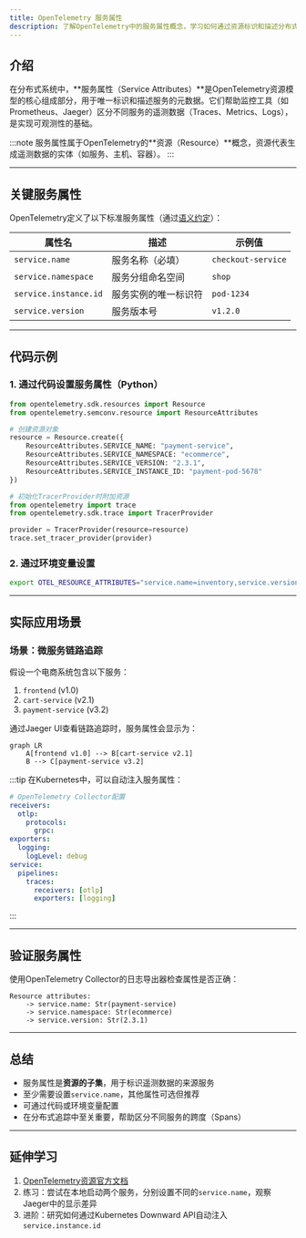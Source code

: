 ```yaml
---
title: OpenTelemetry 服务属性
description: 了解OpenTelemetry中的服务属性概念，学习如何通过资源标识和描述分布式系统中的服务。
---
```


## 介绍

在分布式系统中，**服务属性（Service Attributes）**是OpenTelemetry资源模型的核心组成部分，用于唯一标识和描述服务的元数据。它们帮助监控工具（如Prometheus、Jaeger）区分不同服务的遥测数据（Traces、Metrics、Logs），是实现可观测性的基础。

:::note
服务属性属于OpenTelemetry的**资源（Resource）**概念，资源代表生成遥测数据的实体（如服务、主机、容器）。
:::

---

## 关键服务属性

OpenTelemetry定义了以下标准服务属性（通过[语义约定](https://opentelemetry.io/docs/specs/semconv/resource/)）：

| 属性名                  | 描述                          | 示例值              |
|-------------------------|-----------------------------|--------------------|
| `service.name`          | 服务名称（必填）               | `checkout-service` |
| `service.namespace`     | 服务分组命名空间               | `shop`             |
| `service.instance.id`   | 服务实例的唯一标识符           | `pod-1234`         |
| `service.version`       | 服务版本号                    | `v1.2.0`           |

---

## 代码示例

### 1. 通过代码设置服务属性（Python）

```python
from opentelemetry.sdk.resources import Resource
from opentelemetry.semconv.resource import ResourceAttributes

# 创建资源对象
resource = Resource.create({
    ResourceAttributes.SERVICE_NAME: "payment-service",
    ResourceAttributes.SERVICE_NAMESPACE: "ecommerce",
    ResourceAttributes.SERVICE_VERSION: "2.3.1",
    ResourceAttributes.SERVICE_INSTANCE_ID: "payment-pod-5678"
})

# 初始化TracerProvider时附加资源
from opentelemetry import trace
from opentelemetry.sdk.trace import TracerProvider

provider = TracerProvider(resource=resource)
trace.set_tracer_provider(provider)
```

### 2. 通过环境变量设置

```bash
export OTEL_RESOURCE_ATTRIBUTES="service.name=inventory,service.version=1.0.0"
```

---

## 实际应用场景

### 场景：微服务链路追踪

假设一个电商系统包含以下服务：
1. `frontend` (v1.0)
2. `cart-service` (v2.1)
3. `payment-service` (v3.2)

通过Jaeger UI查看链路追踪时，服务属性会显示为：

```mermaid
graph LR
    A[frontend v1.0] --> B[cart-service v2.1]
    B --> C[payment-service v3.2]
```

:::tip
在Kubernetes中，可以自动注入服务属性：
```yaml
# OpenTelemetry Collector配置
receivers:
  otlp:
    protocols:
      grpc:
exporters:
  logging:
    logLevel: debug
service:
  pipelines:
    traces:
      receivers: [otlp]
      exporters: [logging]
```
:::

---

## 验证服务属性

使用OpenTelemetry Collector的日志导出器检查属性是否正确：

```text
Resource attributes:
    -> service.name: Str(payment-service)
    -> service.namespace: Str(ecommerce)
    -> service.version: Str(2.3.1)
```

---

## 总结

- 服务属性是**资源的子集**，用于标识遥测数据的来源服务
- 至少需要设置`service.name`，其他属性可选但推荐
- 可通过代码或环境变量配置
- 在分布式追踪中至关重要，帮助区分不同服务的跨度（Spans）

---

## 延伸学习

1. [OpenTelemetry资源官方文档](https://opentelemetry.io/docs/concepts/resources/)
2. 练习：尝试在本地启动两个服务，分别设置不同的`service.name`，观察Jaeger中的显示差异
3. 进阶：研究如何通过Kubernetes Downward API自动注入`service.instance.id`